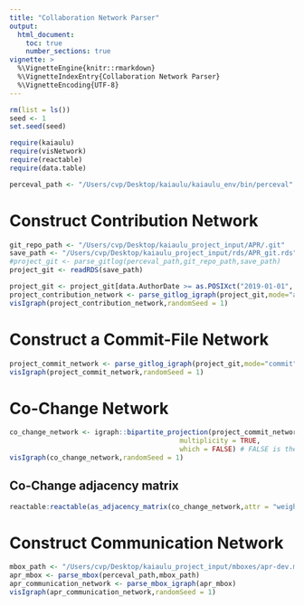 ```yaml
---
title: "Collaboration Network Parser"
output: 
  html_document:
    toc: true
    number_sections: true
vignette: >
  %\VignetteEngine{knitr::rmarkdown}
  %\VignetteIndexEntry{Collaboration Network Parser}
  %\VignetteEncoding{UTF-8}
---
```


```r
rm(list = ls())
seed <- 1
set.seed(seed)
```

```r
require(kaiaulu)
require(visNetwork)
require(reactable)
require(data.table)
```

```r
perceval_path <- "/Users/cvp/Desktop/kaiaulu/kaiaulu_env/bin/perceval"
```

# Construct Contribution Network

```r
git_repo_path <- "/Users/cvp/Desktop/kaiaulu_project_input/APR/.git"
save_path <- "/Users/cvp/Desktop/kaiaulu_project_input/rds/APR_git.rds"
#project_git <- parse_gitlog(perceval_path,git_repo_path,save_path)
project_git <- readRDS(save_path)
```

```r
project_git <- project_git[data.AuthorDate >= as.POSIXct("2019-01-01", format = "%Y-%m-%d",tz = "UTC") & data.AuthorDate < as.POSIXct("2019-12-31", format = "%Y-%m-%d",tz = "UTC")]
project_contribution_network <- parse_gitlog_igraph(project_git,mode="author")
visIgraph(project_contribution_network,randomSeed = 1)
```


# Construct a Commit-File Network

```r
project_commit_network <- parse_gitlog_igraph(project_git,mode="commit")
visIgraph(project_commit_network,randomSeed = 1)
```

# Co-Change Network

```r
co_change_network <- igraph::bipartite_projection(project_commit_network,
                                          multiplicity = TRUE,
                                          which = FALSE) # FALSE is the file projection
visIgraph(co_change_network,randomSeed = 1)
```

## Co-Change adjacency matrix 

```r
reactable:reactable(as_adjacency_matrix(co_change_network,attr = "weight",sparse = F))
```




# Construct Communication Network

```r
mbox_path <- "/Users/cvp/Desktop/kaiaulu_project_input/mboxes/apr-dev.mbox"
apr_mbox <- parse_mbox(perceval_path,mbox_path)
apr_communication_network <- parse_mbox_igraph(apr_mbox)
visIgraph(apr_communication_network,randomSeed = 1)
```


